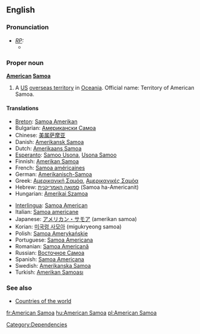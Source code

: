 ==English==
===Pronunciation===
* ''[[RP]]:''
** {{IPA|/əˈmɛrɪkən səˌməʊə/}}

===Proper noun===
'''[[American]] [[Samoa]]'''
# A [[US]] [[overseas territory]] in [[Oceania]]. Official name: Territory of American Samoa.

====Translations====
{{top}}
*[[Breton]]: [[Samoa Amerikan]]
*Bulgarian: [[Американски Самоа]]
*Chinese: [[美属萨摩亚]]
*Danish: [[Amerikansk Samoa]]
*Dutch: [[Amerikaans Samoa]]
*[[Esperanto]]: [[Samoo Usona]], [[Usona Samoo]]
*Finnish: [[Amerikan Samoa]]
*French: [[Samoa américaines]]
*German: [[Amerikanisch-Samoa]]
*Greek: [[Αμερικανική Σαμόα]], [[Αμερικανικές Σαμόα]]
*Hebrew: [[סמואה האמריקנית]] (Samoa ha-Americanit)
*Hungarian: [[Amerikai Szamoa]]
{{mid}}
*[[Interlingua]]: [[Samoa American]]
*Italian: [[Samoa americane]]
*Japanese: [[アメリカン・サモア]] (amerikan samoa)
*Korian: [[미국령 사모아]] (migukryeong samoa)
*Polish: [[Samoa Amerykańskie]]
*Portuguese: [[Samoa Americana]]
*Romanian: [[Samoa Americană]] {{f}}
*Russian: [[Восточное Самоа]]
*Spanish: [[Samoa Americana]]
*Swedish: [[Amerikanska Samoa]]
*Turkish: [[Amerikan Samoası]]
{{bottom}}

===See also===
*[[Countries of the world]]

[[Category:Dependencies]]

[[fr:American Samoa]]
[[hu:American Samoa]]
[[pl:American Samoa]]
